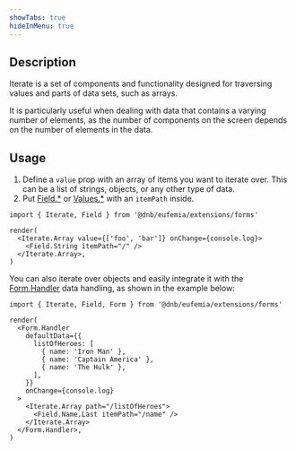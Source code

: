 ```yaml
---
showTabs: true
hideInMenu: true
---
```


## Description

Iterate is a set of components and functionality designed for traversing values and parts of data sets, such as arrays.

It is particularly useful when dealing with data that contains a varying number of elements, as the number of components on the screen depends on the number of elements in the data.

## Usage

1. Define a `value` prop with an array of items you want to iterate over. This can be a list of strings, objects, or any other type of data.
2. Put [Field.\*](/uilib/extensions/forms/all-fields/) or [Values.\*](/uilib/extensions/forms/Value/) with an `itemPath` inside.

```tsx
import { Iterate, Field } from '@dnb/eufemia/extensions/forms'

render(
  <Iterate.Array value={['foo', 'bar']} onChange={console.log}>
    <Field.String itemPath="/" />
  </Iterate.Array>,
)
```

You can also iterate over objects and easily integrate it with the [Form.Handler](/uilib/extensions/forms/Form/Handler) data handling, as shown in the example below:

```tsx
import { Iterate, Field, Form } from '@dnb/eufemia/extensions/forms'

render(
  <Form.Handler
    defaultData={{
      listOfHeroes: [
        { name: 'Iron Man' },
        { name: 'Captain America' },
        { name: 'The Hulk' },
      ],
    }}
    onChange={console.log}
  >
    <Iterate.Array path="/listOfHeroes">
      <Field.Name.Last itemPath="/name" />
    </Iterate.Array>
  </Form.Handler>,
)
```
